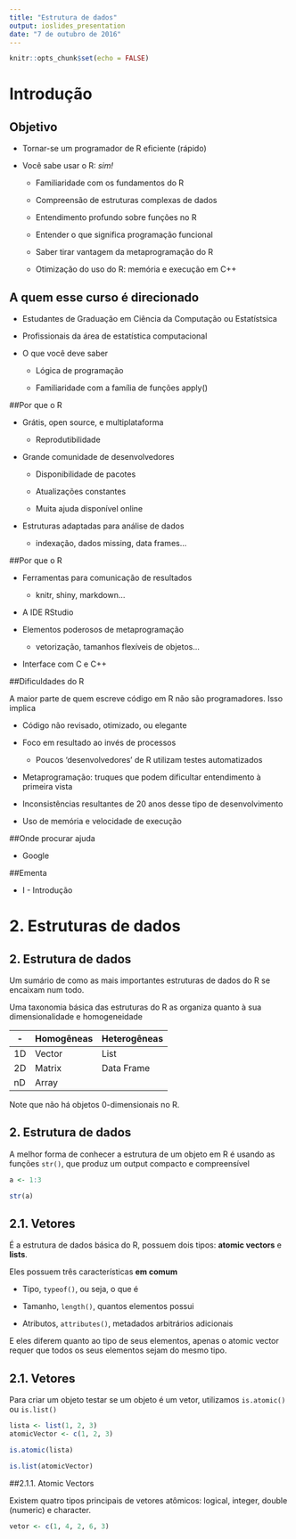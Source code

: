 ```yaml
---
title: "Estrutura de dados"
output: ioslides_presentation
date: "7 de outubro de 2016"
---
```


```r
knitr::opts_chunk$set(echo = FALSE)
```

# Introdução

## Objetivo

- Tornar-se um programador de R eficiente (rápido)

- Você sabe usar o R: *sim!*

  - Familiaridade com os fundamentos do R
  
  - Compreensão de estruturas complexas de dados
  
  - Entendimento profundo sobre funções no R
  
  - Entender o que significa programação funcional
  
  - Saber tirar vantagem da metaprogramação do R
  
  - Otimização do uso do R: memória e execução em C++
  
## A quem esse curso é direcionado

- Estudantes de Graduação em Ciência da Computação ou Estatístsica

- Profissionais da área de estatística computacional

- O que você deve saber

  - Lógica de programação
  
  - Familiaridade com a família de funções apply()

##Por que o R

- Grátis, open source, e multiplataforma

    - Reprodutibilidade

- Grande comunidade de desenvolvedores

    - Disponibilidade de pacotes
    
    - Atualizações constantes
    
    - Muita ajuda disponível online
    
- Estruturas adaptadas para análise de dados

    - indexação, dados missing, data frames...

##Por que o R

- Ferramentas para comunicação de resultados

    - knitr, shiny, markdown...

- A IDE RStudio

- Elementos poderosos de metaprogramação

    - vetorização, tamanhos flexíveis de objetos...

- Interface com C e C++

##Dificuldades do R

A maior parte de quem escreve código em R não são programadores. Isso implica

- Código não revisado, otimizado, ou elegante

- Foco em resultado ao invés de processos

    - Poucos 'desenvolvedores' de R utilizam testes automatizados

- Metaprogramação: truques que podem dificultar entendimento à primeira vista

- Inconsistências resultantes de 20 anos desse tipo de desenvolvimento

- Uso de memória e velocidade de execução


##Onde procurar ajuda

- Google

##Ementa

 - I - Introdução
 
 
 
# 2. Estruturas de dados

## 2. Estrutura de dados

Um sumário de como as mais importantes estruturas de dados do R se encaixam num todo. 

Uma taxonomia básica das estruturas do R as organiza quanto à sua dimensionalidade e homogeneidade

-|Homogêneas|Heterogêneas
--|--|--
1D|Vector|List
2D|Matrix|Data Frame
nD|Array|

Note que não há objetos 0-dimensionais no R.

## 2. Estrutura de dados

A melhor forma de conhecer a estrutura de um objeto em R é usando as funções `str()`, que produz um output compacto e compreensível

```r

a <- 1:3

str(a)

```

## 2.1. Vetores

É a estrutura de dados básica do R, possuem dois tipos: **atomic vectors** e **lists**. 

Eles possuem três características **em comum**

- Tipo, `typeof()`, ou seja, o que é
 
- Tamanho, `length()`, quantos elementos possui

- Atributos, `attributes()`, metadados arbitrários adicionais

E eles diferem quanto ao tipo de seus elementos, apenas o atomic vector requer que todos os seus elementos sejam do mesmo tipo.

## 2.1. Vetores

Para criar um objeto testar se um objeto é um vetor, utilizamos `is.atomic()` ou `is.list()`

```r

lista <- list(1, 2, 3)
atomicVector <- c(1, 2, 3)

is.atomic(lista)

is.list(atomicVector)
```

##2.1.1. Atomic Vectors

Existem quatro tipos principais de vetores atômicos: logical, integer, double (numeric) e character.



```r

vetor <- c(1, 4, 2, 6, 3)

```

